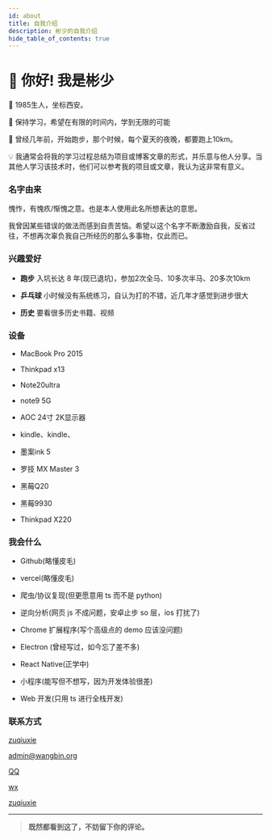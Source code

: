 ```yaml
---
id: about
title: 自我介绍
description: 彬少的自我介绍
hide_table_of_contents: true
---
```



# 👋 你好! 我是彬少

🧑 1985生人，坐标西安。

🌱 保持学习，希望在有限的时间内，学到无限的可能

🐛 曾经几年前，开始跑步，那个时候，每个夏天的夜晚，都要跑上10km。

💡 我通常会将我的学习过程总结为项目或博客文章的形式，并乐意与他人分享。当其他人学习该技术时，他们可以参考我的项目或文章，我认为这非常有意义。

### 名字由来

愧怍，有愧疚/惭愧之意。也是本人使用此名所想表达的意思。

我曾因某些错误的做法而感到自责苦恼。希望以这个名字不断激励自我，反省过往，不想再次辜负我自己所经历的那么多事物，仅此而已。

### 兴趣爱好

- **跑步** 入坑长达 8 年(现已退坑)，参加2次全马、10多次半马、20多次10km

- **乒乓球** 小时候没有系统练习，自认为打的不错，近几年才感觉到进步很大

- **历史** 要看很多历史书籍、视频

### 设备

- MacBook Pro 2015

- Thinkpad x13

- Note20ultra

- note9 5G

- AOC 24寸 2K显示器

- kindle、kindle、

- 墨案ink 5

- 罗技 MX Master 3

- 黑莓Q20

- 黑莓9930

- Thinkpad X220


### 我会什么

- Github(略懂皮毛)

- vercel(略懂皮毛)

- 爬虫/协议复现(但更愿意用 ts 而不是 python)

- 逆向分析(网页 js 不成问题，安卓止步 so 层，ios 打扰了)

- Chrome 扩展程序(写个高级点的 demo 应该没问题)

- Electron (曾经写过，如今忘了差不多)

- React Native(正学中)

- 小程序(能写但不想写，因为开发体验很差)

- Web 开发(只用 ts 进行全栈开发)

### 联系方式

<p style={{ display: 'flex', 'align-items': 'center', gap: '0.5rem' }}>
  <Icon icon="ri:github-line" width="20" heigth="20" />
  <a href={social.github.href}>zuqiuxie</a>
</p>

<p style={{ display: 'flex', 'align-items': 'center', gap: '0.5rem' }}>
  <Icon icon="ri:mail-open-line" width="20" heigth="20" />
  <a href={social.email.href}>admin@wangbin.org</a>
</p>

<p style={{ display: 'flex', 'align-items': 'center', gap: '0.5rem' }}>
  <Icon icon="ri:qq-line" width="20" heigth="20" />
  <a href={social.qq.href}>QQ</a>
</p>

<p style={{ display: 'flex', 'align-items': 'center', gap: '0.5rem' }}>
  <Icon icon="ri:wechat-2-line" width="20" heigth="20" />
  <a href={social.wx.href}>wx</a>
</p>

<p style={{ display: 'flex', 'align-items': 'center', gap: '0.5rem' }}>
  <Icon icon="ri:twitter-x-line" width="20" heigth="20" /> <a href={social.twitter.href}>zuqiuxie</a>
</p>

---

> **既然都看到这了，不妨留下你的评论。**

<Comment />
